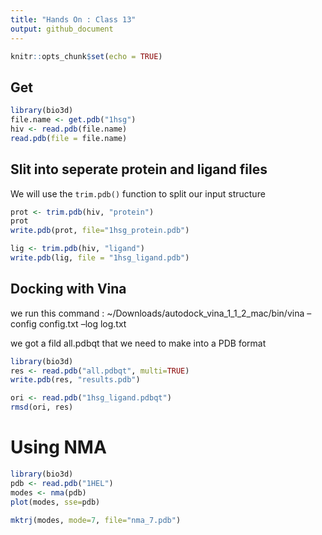 ```yaml
---
title: "Hands On : Class 13"
output: github_document
---
```


```r
knitr::opts_chunk$set(echo = TRUE)
```

## Get 
```r
library(bio3d)
file.name <- get.pdb("1hsg")
hiv <- read.pdb(file.name)
read.pdb(file = file.name)
```

## Slit into seperate protein and ligand files

We will use the `trim.pdb()` function to split our input structure 
```r
prot <- trim.pdb(hiv, "protein")
prot
write.pdb(prot, file="1hsg_protein.pdb")
```
```r
lig <- trim.pdb(hiv, "ligand")
write.pdb(lig, file = "1hsg_ligand.pdb")
```

## Docking with Vina

we run this command : ~/Downloads/autodock_vina_1_1_2_mac/bin/vina --config config.txt --log log.txt

we got a fild all.pdbqt that we need to make into a PDB format
```r
library(bio3d)
res <- read.pdb("all.pdbqt", multi=TRUE)
write.pdb(res, "results.pdb")
```

```r
ori <- read.pdb("1hsg_ligand.pdbqt")
rmsd(ori, res)
```

# Using NMA 
```r
library(bio3d)
pdb <- read.pdb("1HEL")
modes <- nma(pdb) 
plot(modes, sse=pdb)

```
```r
mktrj(modes, mode=7, file="nma_7.pdb")
```








